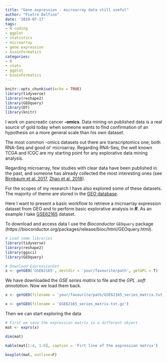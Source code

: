 ```yaml
---
title: "Gene expression - microarray data still useful"
author: "Pietro Delfino"
date: '2019-07-17'
tags:
- R coding
- ggplot
- statistics
- microarray
- gene expression
- bioinformatics
categories:
- R
- stats
- ggplot
- bioinformatics
---
```


```r
knitr::opts_chunk$set(echo = TRUE)
library(tidyverse)
library(reshape2)
library(GEOquery)
library(DT)
library(knitr)
```

I work on pancreatic cancer **-omics**. Data mining on published data is a real source of gold today when someone wants to find confirmation of an hypothesis on a more general scale than his own dataset.

The most common -omics datasets out there are transcriptomics one; both RNA-Seq and good ol' microarray. Regarding RNA-Seq, the well known TCGA and ICGC are my starting point for any explorative data mining analysis.

Regarding microarray, few studies with clear data have been published in the past, and someone has already collected the most interesting ones (see [Birnbaum et al. 2017](https://www.ncbi.nlm.nih.gov/pmc/articles/PMC5674743/), [Zhao et al. 2018](https://www.ncbi.nlm.nih.gov/pmc/articles/PMC5975421/)).

For the scopes of my research I have also explored some of these datasets. The majority of theme are stored in the [GEO database](https://www.ncbi.nlm.nih.gov/geo/).

Here I want to present a basic workflow to retrieve a microarray expression dataset from GEO and to perform basic explorative analysis in ***R***. As an example I take [GSE62165](https://www.ncbi.nlm.nih.gov/geo/query/acc.cgi?acc=GSE62165) dataset.

To download and access data I use the *Bioconductor* `GEOquery` package (https://bioconductor.org/packages/release/bioc/html/GEOquery.html).

```r
# Load some libraries
library(tidyverse)
library(reshape2)
library(ggsci)
library(GEOquery)

# Downlaod ExpressionSet
x <- getGEO('GSE62165', destdir = 'your/favourite/path', getGPL = T)
```

We have downloaded the *GSE series matrix* to file and the *GPL .soft annotation*.
Now we load them back.

```r
x <- getGEO(filename = 'your/favourite/path/GSE62165_series_matrix.txt.gz')
```

```r
x <- getGEO(filename = 'GSE62165_series_matrix.txt.gz')
```

Then we can start exploring the data

```r
# First we save the expression matrix in a different object
mat <- exprs(x)

dim(mat)

kable(mat[1:4, 1:8], caption = 'Firt line of the expression matrix')

boxplot(mat, outline=F)
```


